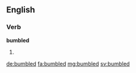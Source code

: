 ==English==

===Verb===
'''bumbled'''

# {{past of|bumble}}

[[de:bumbled]]
[[fa:bumbled]]
[[mg:bumbled]]
[[sv:bumbled]]
